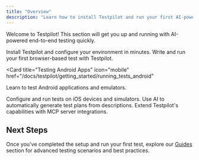 ```yaml
---
title: "Overview"
description: "Learn how to install Testpilot and run your first AI-powered test in minutes"
---
```


Welcome to Testpilot! This section will get you up and running with AI-powered end-to-end testing
quickly.

<CardGroup cols={2}>
<Card title="Setup" icon="gear" href="/docs/testpilot/getting_started/setup">
  Install Testpilot and configure your environment in minutes.
</Card>

<Card title="Testing Web Apps" icon="browser" href="/docs/testpilot/getting_started/running_tests">
  Write and run your first browser-based test with Testpilot.
</Card>

<Card
  title="Testing Android Apps"
  icon="mobile"
  href="/docs/testpilot/getting_started/running_tests_android"
>
  Learn to test Android applications and emulators.
</Card>

<Card title="Testing iOS Apps" icon="phone" href="/docs/testpilot/getting_started/running_tests_ios">
  Configure and run tests on iOS devices and simulators.
</Card>

<Card title="Generating Tests" icon="sparkles" href="/docs/testpilot/getting_started/generating_tests">
  Use AI to automatically generate test plans from descriptions.
</Card>

<Card title="Model Context Protocol (MCP)" icon="link" href="/docs/testpilot/getting_started/mcp">
  Extend Testpilot's capabilities with MCP server integrations.
</Card>
</CardGroup>

## Next Steps

Once you've completed the setup and run your first test, explore our [Guides](/docs/testpilot/guides/)
section for advanced testing scenarios and best practices.
